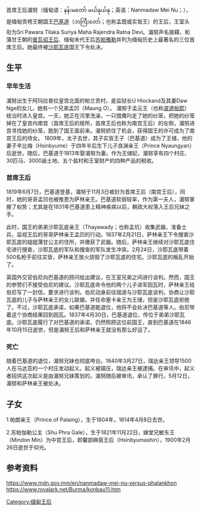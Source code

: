 首席王后湄努（缅甸语：နန်းမတော် မယ်နုယ်နု；英语：Nanmadaw Mei Nu；{{bd|1783年|6月18日|1840年|5月12日}}），是缅甸贡榜王朝国王[[巴基道|巴基道]]（ဘကြီးတော်；也称孟既或实皆王）的王后，王室头衔为Sri Pawara Tilaka Suriya Maha Rajendra Ratna Devi。湄努声名狼藉，和蒲甘王朝的[[普瓦绍王后|普瓦绍王后]]、缅甸末代王后[[苏帕雅勒|苏帕雅勒]]并列为缅甸历史上最著名的三位首席王后。她最终被[[沙耶瓦底|沙耶瓦底]]国王下令处决。
{{Infobox royalty|name=湄努 <br/> နန်းမတော်မယ်နု|image=Nanmadaw Me Nu.jpg|succession=[[缅甸君主配偶列表|缅甸首席王后]]|reign-type=在位|reign=1819年6月5日-1837年4月15日|predecessor=[[湄伦湄|湄伦湄]]|successor=[[湄妙瑞|湄妙瑞]]|birth_name=信明努（Shin Min Nu）|birth_date=1783年6月18日|birth_place=缅甸帕兰贡村|death_date=1840年5月12日|death_place=缅甸阿摩罗补罗|spouse-type=丈夫|spouse=巴基道|issue-type=子女|issue=帕朗亲王 <br/> [[馨部麻茵|馨部麻茵]]|regnal name=သီရိပဝရတိလောက မဟာရတနာဒေဝီ|house-type=王朝|house=贡榜王朝|father=吴罗坎|mother=杜涅|religion=上座部佛教}}

== 生平 ==
=== 早年生活 ===
湄努出生于阿玛拉普拉皇宫北面的帕兰贡村，是监狱长U Hlockand及其妻Daw Nge的女儿，她有一个兄弟孟凹（Maung O）。
湄努于孟云王（也称[[波道帕耶|波道帕耶]]）统治时进入皇宫。一天，她正在河里洗澡，一只猎鹰叼走了她的纱笼，把她的纱笼掉在了皇宫内南宫（首席王后的居所，首席王后也称为南宫王后）的左侧，湄努进宫寻找她的纱笼，跑到了国王面前来。湄努抓住了机会，获得国王的许可成为了南宫王后的侍女。
1809年，太子去世，其子实皆王子（巴基道）成为了王储，他的妻子辛比梅（Hsinbyume）于四年半后生下儿子良渊亲王（Prince Nyaungyan）后逝世。随后，巴基道于1813年娶湄努为妻。作为王储妃，湄努享有四个村庄、30匹马、3000亩土地、五个盐村和王室财产的四种产品的税收。

=== 首席王后 ===
1819年6月7日，巴基道登基，湄努于11月3日被封为首席王后（南宫王后），同时，她的哥哥孟凹也被推恩为萨林亲王。巴基道软弱轻率，作为第一夫人，湄努掌握了权势；尤其是在1831年巴基道患上精神疾病以后，朝政大权落入王后兄妹之手。

此时，国王的弟弟沙耶瓦底亲王（Thayawady；也称孟坑）收集武器、准备士兵，监视王后的哥哥萨林亲王孟凹的行动。1837年2月21日，萨林亲王下令搜查沙耶瓦底的姐姐蒲甘公主的住所，并缴获了武器。随后，萨林亲王继续对沙耶瓦底住宅进行搜查，沙耶瓦底的军队和搜查的军队发生冲突。2月24日，沙耶瓦底带着500名枪手前往实皆，萨林亲王放火烧毁了沙耶瓦底的住宅。沙耶瓦底的叛乱开始了。

英国外交官伯尼向巴基道的顾问给出建议，在王室兄弟之间进行谈判。然而，国王的参赞们不接受伯尼的建议。沙耶瓦底命令他的两个儿子进军因瓦时，萨林亲王给伯尼写了一封信，要求进行谈判。伯尼动身前往瑞波与沙耶瓦底谈判，协商让沙耶瓦底的儿子与萨林亲王的女儿联姻，并任命塞卡亲王为王储，但是沙耶瓦底拒绝了。不过，沙耶瓦底承诺，如果巴基道能退位，他将不会处决巴基道等人。伯尼带着这个协商结果回到因瓦。1837年4月30日，巴基道退位，传位于弟弟沙耶瓦底。沙耶瓦底履行了对巴基道的承诺，仍然照顾这位前国王，直到巴基道在1846年10月15日逝世，但是湄努王后和萨林亲王就没有那么好运了。

=== 死亡 ===
随着巴基道的退位，湄努兄妹也彻底垮台。1840年3月27日，瑞达亲王领导1500人在马达亚的一个村庄发动起义。起义被镇压，瑞达亲王被逮捕。在审讯中，起义者招供这次起义是由湄努兄妹策划的。湄努随后被审讯，承认了罪行。5月12日，湄努和萨林亲王被处决。

== 子女 ==
1.帕朗亲王（Prince of Palaing），生于1804年，1814年4月8日去世。 

2.苏帕伽勒公主（Shu Phra Gale），生于1821年11月22日，嫁堂兄敏东王（Mindon Min）为中宫王后，即馨部麻茵王后（Hsinbyumashin），1900年2月26日逝世于仰光。

== 参考资料 ==
https://www.mdn.gov.mm/en/nanmadaw-mei-nu-versus-phalankhon {{Wayback|url=https://www.mdn.gov.mm/en/nanmadaw-mei-nu-versus-phalankhon |date=20200227042307 }}
https://www.royalark.net/Burma/konbau11.htm {{Wayback|url=https://www.royalark.net/Burma/konbau11.htm |date=20200122011943 }}
[[Category:缅甸王后|Category:缅甸王后]]